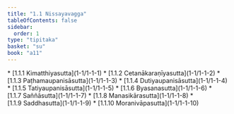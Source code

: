 ```yaml
---
title: "1.1 Nissayavagga"
tableOfContents: false
sidebar:
  order: 1
type: "tipitaka"
basket: "su"
book: "a11"
---
```



<DynamicBreadcrumb />



<TableOfContents book="a11" section="1.1">
* [1.1.1 Kimatthiyasutta](1-1/1-1-1)
* [1.1.2 Cetanākaraṇīyasutta](1-1/1-1-2)
* [1.1.3 Paṭhamaupanisāsutta](1-1/1-1-3)
* [1.1.4 Dutiyaupanisāsutta](1-1/1-1-4)
* [1.1.5 Tatiyaupanisāsutta](1-1/1-1-5)
* [1.1.6 Byasanasutta](1-1/1-1-6)
* [1.1.7 Saññāsutta](1-1/1-1-7)
* [1.1.8 Manasikārasutta](1-1/1-1-8)
* [1.1.9 Saddhasutta](1-1/1-1-9)
* [1.1.10 Moranivāpasutta](1-1/1-1-10)
</TableOfContents>